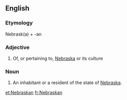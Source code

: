 ==English==

===Etymology===
Nebrask(a) + -an

===Adjective===
{{en-adj|-}}

# Of, or pertaining to, [[Nebraska]] or its culture

===Noun===
{{en-noun|Nebraskans}}

# An inhabitant or a resident of the state of [[Nebraska]].

[[et:Nebraskan]]
[[fr:Nebraskan]]